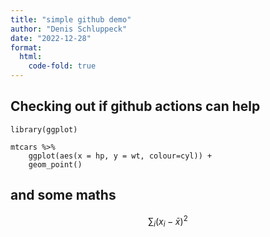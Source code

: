 ```yaml
---
title: "simple github demo"
author: "Denis Schluppeck"
date: "2022-12-28"
format: 
  html:
    code-fold: true
---
```


## Checking out if github actions can help

```[r]
library(ggplot)

mtcars %>%
    ggplot(aes(x = hp, y = wt, colour=cyl)) +
    geom_point()

```

## and some maths

$$
\sum_i (x_i - \bar{x})^2
$$